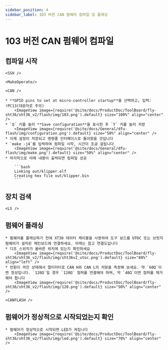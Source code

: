 ```yaml
---
sidebar_position: 4
sidebar_label: 103 버전 CAN 펌웨어 컴파일 및 플래싱
---
```




# 103 버전 CAN 펌웨어 컴파일

## 컴파일 시작

    <SSH />

    <MakeOperate/>

    <CAN />

    * **GPIO pins to set at micro-controller startup**을 선택하고, 입력: !PC13(대문자로 주의)
        <ImageView image={require('@site/docs/ProductDoc/ToolBoard/fly-sht36/sht36_v2/flash/img/103.png').default} size="100%" align="center" />
    * `Q` 키를 눌러 **Save configuration**을 표시한 후 `Y` 키를 눌러 저장
        <ImageView image={require('@site/docs/General/dfu-flash/img/configuration.png').default} size="50%" align="center" />
    * 이제 설정이 저장되고 명령줄 인터페이스로 돌아왔을 것입니다
    * `make -j4`를 입력하여 컴파일 시작, 시간이 조금 걸립니다
        <ImageView image={require('@site/docs/General/dfu-flash/img/make.png').default} size="50%" align="center" />
    * 마지막으로 아래 내용이 출력되면 컴파일 성공

        ```bash
        Linking out/klipper.elf
        Creating hex file out/klipper.bin
        ```

## 장치 검색

    <LS />


## 펌웨어 플래싱

    * 펌웨어를 플래싱하기 전에 XT30 데이터 케이블을 사용하여 도구 보드를 UTOC 또는 브릿지 펌웨어가 설치된 메인보드에 연결하세요. 아래는 참고 연결도입니다
    * 디프 스위치가 올바른 위치에 있는지 확인하세요
        <ImageView image={require('@site/docs/ProductDoc/ToolBoard/fly-sht36/sht36_v2/flash/img/sht36v2_utoc.png').default} size="80%" align="left" />
    * 전원이 꺼진 상태에서 멀티미터로 CAN H와 CAN L의 저항을 측정해 보세요. 약 `60Ω`이면 정상입니다. `120Ω`일 경우 `120Ω` 점퍼를 연결해야 하며, 약 `40Ω`이면 점퍼를 제거해야 합니다
        <ImageView image={require('@site/docs/ProductDoc/ToolBoard/fly-sht36/sht36_v2/flash/img/120.png').default} size="50%" align="center" />

    <CANFLASH />

## 펌웨어가 정상적으로 시작되었는지 확인

    * 펌웨어가 정상적으로 시작되면 LED가 켜집니다
        <ImageView image={require('@site/docs/ProductDoc/ToolBoard/fly-sht36/sht36_v2/flash/img/led.png').default} size="70%" align="center" />